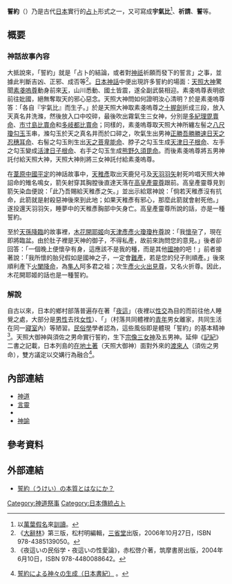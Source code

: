 {{Distinguish|宣誓}}
'''誓約'''（{{lang|ja|うけい或うけひ}}）乃是古代[[日本|日本]]實行的[[占卜|占卜]]形式之一，又可寫成'''宇氣比'''<ref>以[[萬葉假名|萬葉假名]]來[[訓讀|訓讀]]。</ref>、'''祈請'''、'''誓'''等。

== 概要 ==
=== 神話故事內容 ===
大抵說來，「誓約」就是「占卜的結論，或者對[[神_(神道)|神祇]]祈願而發下的誓言」之事，並據此判斷吉凶、正邪、成否等<ref>《[[大辭林|大辭林]]》第三版，松村明編輯，[[三省堂|三省堂]]出版，2006年10月27日，ISBN 978-4385139050。</ref>。[[日本神話|日本神話]]中便出現許多誓約的場面：[[天照大神|天照大神]]驚聞[[素戔嗚尊|素戔嗚尊]]動身前來[[高天原|天]]，山川悉動、國土皆震，遂全副武裝相迎。素戔嗚尊表明欲前往妣國，絕無奪取天的邪心惡念。天照大神問如何證明汝心清明？於是素戔嗚尊答：「各自『宇氣比』而生子。」於是天照大神取素戔嗚尊之[[十握劍|十握劍]]折成三段，放入天真名井洗滌，然後放入口中咬碎，最後吹出霧氣生三女神，分別是[[多紀理毘賣命|多紀理毘賣命]]、[[市寸島比賣命|市寸島比賣命]]和[[多岐都比賣命|多岐都比賣命]]；同樣的，素戔嗚尊取天照大神所纏左髻之[[八尺瓊勾玉|八尺瓊勾玉]]玉串，滌勾玉於天之真名井而於口碎之，吹氣生出男神[[天忍穗耳尊|正勝吾勝勝速日天之忍穗耳命]]、右髻之勾玉則生出[[天菩比神|天之菩卑能命]]、脖子之勾玉生成[[天津日子根命|天津日子根命]]、左手之勾玉變成[[活津日子根命|活津日子根命]]、右手之勾玉生成[[熊野久須毘命|熊野久須毘命]]。而後素戔嗚尊將五男神託付給天照大神，天照大神則將三女神託付給素戔嗚尊。

在[[葦原中國平定|葦原中國平定]]的神話故事中，[[天稚彥|天稚彥]]取出天鹿兒弓及[[天羽羽矢|天羽羽矢]]射死吟唱天照大神詔命的雉名鳴女，箭矢射穿其胸膛後直達天落在[[高皇產靈尊|高皇產靈尊]]跟前。高皇產靈尊見到箭矢染血便說：「此乃吾賜給天稚彥之矢。」並出示給眾神說：「倘若天稚彥沒有抗命，此箭就是射殺惡神後來到此地；如果天稚彥有邪心，那麼此箭就會射死他。」遂投還天羽羽矢，睡夢中的天稚彥胸部中矢身亡。高皇產靈尊所說的話，亦是一種誓約。

至於[[天孫降臨|天孫降臨]]的故事裡，[[木花開耶姬|木花開耶姬]]向[[天津彥彥火瓊瓊杵尊|天津彥彥火瓊瓊杵尊]]說：「我[[妊娠|懷孕]]了，現在即將臨盆。由於肚子裡是天神的御子，不得私產，故前來詢問您的意見。」後者卻回答：「一個晚上便懷孕有身，這應該不是我的種，而是其他[[國神|國神]]的吧！」前者接著說：「我所懷的胎兒假如是國神之子，一定會[[難產|難產]]，若是您的兒子則順產。」後來順利產下[[火闌降命|火闌降命]]，為[[隼人|隼人]]阿多君之祖；次生[[彥火火出見尊|彥火火出見尊]]，又名火折尊。因此，木花開耶姬的話也是一種誓約。

=== 解說 ===
自古以來，日本的鄉村部落普遍存在著「[[夜這|夜這]]」（夜裡以[[性交|性交]]為目的而前往他人睡覺之處，大部分是[[男性|男性]]去找[[女性|女性]]）、「{{link-ja|寢部屋|寝部屋}}」（村落共同體裡的[[青年|青年]]男女離家，共同生活在同一[[臥房|寢室]]內）等陋習。[[民俗學|民俗學]]學者{{link-ja|赤松啟介|赤松啓介}}認為，這些風俗即是體現「誓約」的基本精神<ref>《夜這いの民俗学・夜這いの性愛論》，赤松啓介著，筑摩書房出版，2004年6月10日，ISBN 978-4480088642。</ref>。天照大御神與須佐之男命實行誓約，生下[[宗像三女神|宗像三女神]]及五男神。延伸《[[記紀|記紀]]》二書之記載，日本列島的[[原住民|在地土著]]（天照大御神）面對外來的[[渡來人|渡來人]]（須佐之男命），雙方議定以交媾行為融合<ref>{{ja}}[http://www3.point.ne.jp/~ama/w31.html 誓約による神々の生成（日本書紀）] {{Wayback|url=http://www3.point.ne.jp/~ama/w31.html |date=20200218005746 }}。</ref>。

== 內部連結 ==
* [[神道|神道]]
* [[言靈|言靈]]
* {{link-ja|盟神探湯|盟神探湯}}
* [[神諭|神諭]]

== 參考資料 ==
{{reflist}}

== 外部連結 ==
* {{ja}}[http://www.rui.jp/ruinet.html?i=200&c=400&m=291357 誓約（うけい）の本質とはなにか？] {{Wayback|url=http://www.rui.jp/ruinet.html?i=200&c=400&m=291357 |date=20170305002845 }}

[[Category:神道祭事|Category:神道祭事]]
[[Category:日本傳統占卜|Category:日本傳統占卜]]